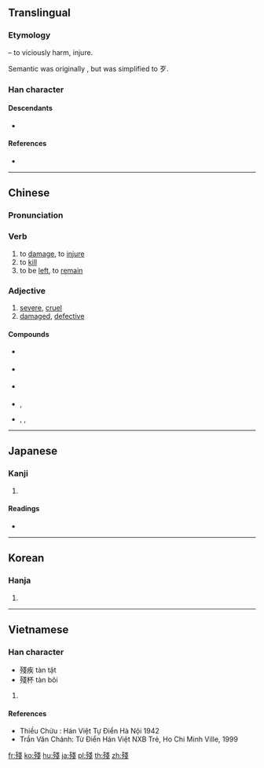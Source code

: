 {{also|残}}
==Translingual==
{{ja-forms|[[残]]|[[残]]|殘}}

===Etymology===
{{Han compound|歹|t1=vicious, bones|戔|ls=psc|c1=s|c2=p}} – to viciously harm, injure.

Semantic was originally {{zh-l|歺}}, but was simplified to 歹.

===Han character===
{{Han char|rn=78|rad=歹|as=08|sn=12|four=13253|canj=MNII}}

====Descendants====
* {{l|mul|残}}

====References====
* {{Han ref|kx=0581.370|dkj=16506|dj=0974.060|hdz=21389.040|uh=6B98|ud=27544|bh=B4DD|bd=46301}}

----

==Chinese==
{{zh-forms|s=残}}

===Pronunciation===
{{zh-pron
|m=cán
|c=caan4
|h=pfs=
|md=
|mn=chân/chhân/chôaⁿ
|w=
|mc=y
|oc=y
|cat=v,a
}}

===Verb===
{{zh-verb}}

# to [[damage]], to [[injure]]
# to [[kill]]
# to be [[left]], to [[remain]]

===Adjective===
{{zh-adj}}

# [[severe]], [[cruel]]
# [[damaged]], [[defective]]

====Compounds====
* {{sense|to damage}} {{zh-l|殘害}}
* {{sense|to kill}} {{zh-l|殘害}}
* {{sense|to remain}} {{zh-l|敗殘}}
* {{sense|severe}} {{zh-l|殘虐}}, {{zh-l|殘酷}}
* {{sense|defective}} {{zh-l|殘缺}}, {{zh-l|殘缺不全}}, {{zh-l|殘疾}}

----

==Japanese==

===Kanji===
{{ja-kanji|grade=|rs=歹08}}

# {{defn|lang=ja|sort=歹08}}

====Readings====
* {{ja-readings|goon=[[ざん]] (zan)|kanon=[[さん]] (san)|kun=[[のこる]] (nokoru), [[のこす]] (nokosu), [[そこなう]] (sokonau), [[ひどい]] (hidoi), [[むごい]] (mugoi)}}

----

==Korean==

===Hanja===
{{ko-hanja|hangeul=[[잔]]|eumhun=|rv=jan|mr=chan|y=can}}

# {{defn|lang=ko|sort=歹08}}

----

==Vietnamese==

===Han character===
{{vi-hantu|[[tàn]]|rs=歹08}}
* 殘疾 tàn tật
* 殘杯 tàn bôi

# {{defn|lang=vi|sort=歹08}}

====References====
* Thiều Chửu : Hán Việt Tự Điển Hà Nội 1942
* Trần Văn Chánh: Từ Điển Hán Việt NXB Trẻ, Ho Chi Minh Ville, 1999

[[fr:殘]]
[[ko:殘]]
[[hu:殘]]
[[ja:殘]]
[[pl:殘]]
[[th:殘]]
[[zh:殘]]